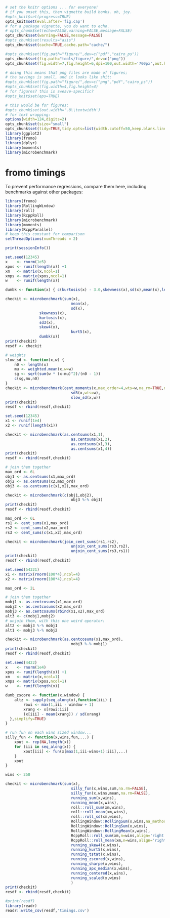 ```r
# set the knitr options ... for everyone!
# if you unset this, then vignette build bonks. oh, joy.
#opts_knit$set(progress=TRUE)
opts_knit$set(eval.after='fig.cap')
# for a package vignette, you do want to echo.
# opts_chunk$set(echo=FALSE,warning=FALSE,message=FALSE)
opts_chunk$set(warning=FALSE,message=FALSE)
#opts_chunk$set(results="asis")
opts_chunk$set(cache=TRUE,cache.path="cache/")

#opts_chunk$set(fig.path="figure/",dev=c("pdf","cairo_ps"))
opts_chunk$set(fig.path="tools/figure/",dev=c("png"))
opts_chunk$set(fig.width=7,fig.height=6,dpi=100,out.width='700px',out.height='600px')

# doing this means that png files are made of figures;
# the savings is small, and it looks like shit:
#opts_chunk$set(fig.path="figure/",dev=c("png","pdf","cairo_ps"))
#opts_chunk$set(fig.width=4,fig.height=4)
# for figures? this is sweave-specific?
#opts_knit$set(eps=TRUE)

# this would be for figures:
#opts_chunk$set(out.width='.8\\textwidth')
# for text wrapping:
options(width=124,digits=2)
opts_chunk$set(size="small")
opts_chunk$set(tidy=TRUE,tidy.opts=list(width.cutoff=50,keep.blank.line=TRUE))
library(ggplot2)
library(fromo)
library(dplyr)
library(moments)
library(microbenchmark)
```

# fromo timings

To prevent performance regressions, compare them here, including benchmarks
against other packages:


```r
library(fromo)
library(RollingWindow)
library(roll)
library(RcppRoll)
library(microbenchmark)
library(moments)
library(RcppParallel)
# keep this constant for comparison
setThreadOptions(numThreads = 2)

print(sessionInfo())

set.seed(12345)
x    <- rnorm(1e5)
xpos <- runif(length(x)) +1
xm   <- matrix(x,ncol=1)
xmps <- matrix(xpos,ncol=1)
w    <- runif(length(x))

dumbk <- function(x) { c(kurtosis(x) - 3.0,skewness(x),sd(x),mean(x),length(x)) }

checkit <- microbenchmark(sum(x),
							 mean(x),
							 sd(x),
               skewness(x),
               kurtosis(x),
               sd3(x), 
               skew4(x),
							 kurt5(x),
               dumbk(x))
print(checkit)
resdf <- checkit

```

```r
# weights
slow_sd <- function(x,w) {
	n0 <- length(x)
	mu <- weighted.mean(x,w=w)
	sg <- sqrt(sum(w * (x-mu)^2)/(n0 - 1))
	c(sg,mu,n0)
}
checkit <- microbenchmark(cent_moments(x,max_order=4,wts=w,na_rm=TRUE,normalize_wts=FALSE),
							 sd3(x,wts=w), 
							 slow_sd(x,w))
print(checkit)
resdf <- rbind(resdf,checkit)
```

```r
set.seed(12345)
x1 <- runif(1e4)
x2 <- runif(length(x1))

checkit <- microbenchmark(as.centsums(x1,1),
							 as.centsums(x1,2),
							 as.centsums(x1,3),
							 as.centsums(x1,4))
print(checkit)
resdf <- rbind(resdf,checkit)

# join them together
max_ord <- 6L
obj1 <- as.centsums(x1,max_ord)
obj2 <- as.centsums(x2,max_ord)
obj3 <- as.centsums(c(x1,x2),max_ord)

checkit <- microbenchmark(c(obj1,obj2),
							 obj3 %-% obj1)
print(checkit)
resdf <- rbind(resdf,checkit)

max_ord <- 6L
rs1 <- cent_sums(x1,max_ord)
rs2 <- cent_sums(x2,max_ord)
rs3 <- cent_sums(c(x1,x2),max_ord)

checkit <- microbenchmark(join_cent_sums(rs1,rs2),
							 unjoin_cent_sums(rs3,rs2),
							 unjoin_cent_sums(rs3,rs1))
print(checkit)
resdf <- rbind(resdf,checkit)

```

```r
set.seed(54321)
x1 <- matrix(rnorm(100*4),ncol=4)
x2 <- matrix(rnorm(100*4),ncol=4)

max_ord <- 2L

# join them together
mobj1 <- as.centcosums(x1,max_ord)
mobj2 <- as.centcosums(x2,max_ord)
mobj3 <- as.centcosums(rbind(x1,x2),max_ord)
alt3 <- c(mobj1,mobj2)
# unjoin them, with this one weird operator:
alt2 <- mobj3 %-% mobj1
alt1 <- mobj3 %-% mobj2

checkit <- microbenchmark(as.centcosums(x1,max_ord),
							 mobj3 %-% mobj1)
print(checkit)
resdf <- rbind(resdf,checkit)

```

```r
set.seed(4422)
x    <- rnorm(1e4)
xpos <- runif(length(x)) +1
xm   <- matrix(x,ncol=1)
xmps <- matrix(xpos,ncol=1)
w    <- runif(length(x))

dumb_zscore <- function(x,window) {
	altz <- sapply(seq_along(x),function(iii) { 
		rowi <- max(1,iii - window + 1)
		xrang <- x[rowi:iii]
		(x[iii] - mean(xrang)) / sd(xrang)
  },simplify=TRUE)
}

# run fun on each wins sized window...
silly_fun <- function(x,wins,fun,...) {
	xout <- rep(NA,length(x))
	for (iii in seq_along(x)) {
		xout[iii] <- fun(x[max(1,iii-wins+1):iii],...)
	}
	xout
}

wins <- 250

checkit <- microbenchmark(sum(x),
							 silly_fun(x,wins,sum,na.rm=FALSE),
							 silly_fun(x,wins,mean,na.rm=FALSE),
							 running_sum(x,wins),
							 running_mean(x,wins),
							 roll::roll_sum(xm,wins),
							 roll::roll_mean(xm,wins),
							 roll::roll_sd(xm,wins),
							 RollingWindow::RollingSum(x,wins,na_method='ignore'),
							 RollingWindow::RollingSum(x,wins),
							 RollingWindow::RollingMean(x,wins),
							 RcppRoll::roll_sum(xm,n=wins,align='right',fill=NA),
							 RcppRoll::roll_mean(xm,n=wins,align='right',fill=NA),
							 running_skew4(x,wins),
							 running_kurt5(x,wins),
							 running_tstat(x,wins),
							 running_zscored(x,wins),
							 running_sharpe(x,wins),
							 running_apx_median(x,wins),
							 running_centered(x,wins),
							 running_scaled(x,wins)
							 )
print(checkit)
resdf <- rbind(resdf,checkit)
```

```r
#print(resdf)
library(readr)
readr::write_csv(resdf,'timings.csv')
```

